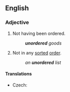 ==English==

===Adjective===
{{en-adj|-}}

# Not having been ordered.
#: '''''unordered''' goods''
# Not in any [[sorted]] [[order]].
#: ''an '''unordered''' list''

====Translations====
{{trans-top|not in any sorted order}}
* Czech: {{t|cs|neuspořádaný|m}}
{{trans-mid}}
{{trans-bottom}}